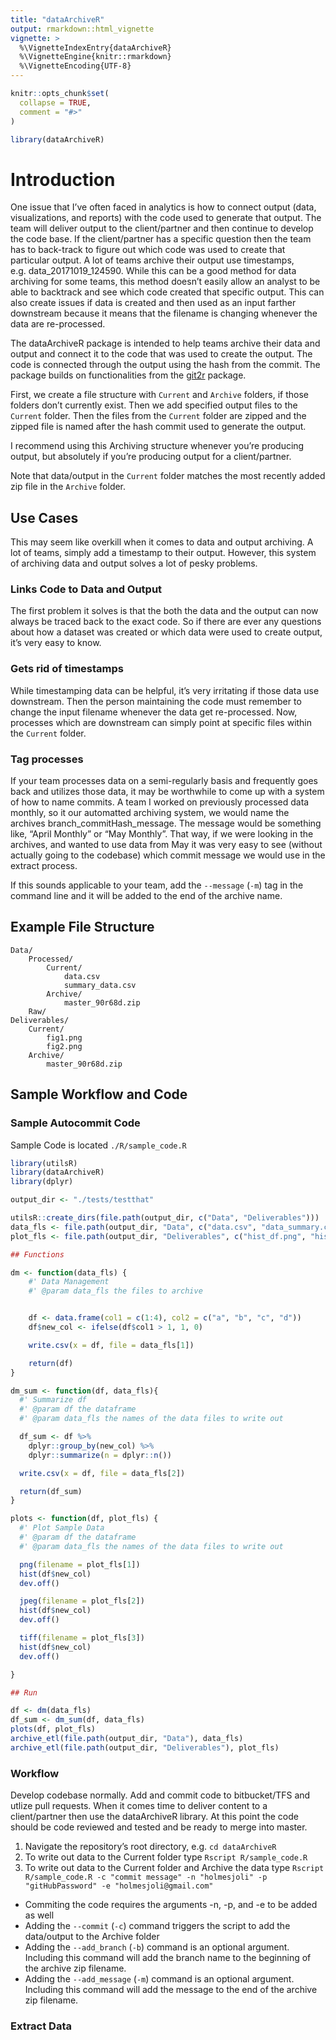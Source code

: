 ```yaml
---
title: "dataArchiveR"
output: rmarkdown::html_vignette
vignette: >
  %\VignetteIndexEntry{dataArchiveR}
  %\VignetteEngine{knitr::rmarkdown}
  %\VignetteEncoding{UTF-8}
---
```


```r
knitr::opts_chunk$set(
  collapse = TRUE,
  comment = "#>"
)
```

```r
library(dataArchiveR)
```

# Introduction

One issue that I've often faced in analytics is how to connect output (data, visualizations, and reports) with the code used to generate that output. The team will deliver output to the client/partner and then continue to develop the code base. If the client/partner has a specific question then the team has to back-track to figure out which code was used to create that particular output. A lot of teams archive their output use timestamps, e.g. data_20171019_124590. While this can be a good method for data archiving for some teams, this method doesn't easily allow an analyst to be able to backtrack and see which code created that specific output. This can also create issues if data is created and then used as an input farther downstream because it means that the filename is changing whenever the data are re-processed.

The dataArchiveR package is intended to help teams archive their data and output and connect it to the code that was used to create the output. The code is connected through the output using the hash from the commit. The package builds on functionalities from the [git2r](https://cran.r-project.org/web/packages/git2r/git2r.pdf) package. 

First, we create a file structure with `Current` and `Archive` folders, if those folders don't currently exist. Then we add specified output files to the `Current` folder. Then the files from the `Current` folder are zipped and the zipped file is named after the hash commit used to generate the output. 

I recommend using this Archiving structure whenever you're producing output, but absolutely if you're producing output for a client/partner. 

Note that data/output in the `Current` folder matches the most recently added zip file in the `Archive` folder. 

## Use Cases

This may seem like overkill when it comes to data and output archiving. A lot of teams, simply add a timestamp to their output. However, this system of archiving data and output solves a lot of pesky problems. 

### Links Code to Data and Output

The first problem it solves is that the both the data and the output can now always be traced back to the exact code. So if there are ever any questions about how a dataset was created or which data were used to create output, it's very easy to know.

### Gets rid of timestamps

While timestamping data can be helpful, it's very irritating if those data use downstream. Then the person maintaining the code must remember to change the input filename whenever the data get re-processed. Now, processes which are downstream can simply point at specific files within the `Current` folder.

### Tag processes

If your team processes data on a semi-regularly basis and frequently goes back and utilizes those data, it may be worthwhile to come up with a system of how to name commits. A team I worked on previously processed data monthly, so it our automatted archiving system, we would name the archives branch_commitHash_message. The message would be something like, "April Monthly" or "May Monthly". That way, if we were looking in the archives, and wanted to use data from May it was very easy to see (without actually going to the codebase) which commit message we would use in the extract process. 

If this sounds applicable to your team, add the `--message` (`-m`) tag in the command line and it will be added to the end of the archive name.


## Example File Structure

```
Data/
    Processed/
        Current/
            data.csv
            summary_data.csv
        Archive/
            master_90r68d.zip
    Raw/
Deliverables/
    Current/
        fig1.png
        fig2.png
    Archive/
        master_90r68d.zip
```

## Sample Workflow and Code

### Sample Autocommit Code

Sample Code is located `./R/sample_code.R`

```r
library(utilsR)
library(dataArchiveR)
library(dplyr)

output_dir <- "./tests/testthat"

utilsR::create_dirs(file.path(output_dir, c("Data", "Deliverables")))
data_fls <- file.path(output_dir, "Data", c("data.csv", "data_summary.csv"))
plot_fls <- file.path(output_dir, "Deliverables", c("hist_df.png", "hist_df.jpg", "hist_df.tiff"))

## Functions

dm <- function(data_fls) {
    #' Data Management
    #' @param data_fls the files to archive


    df <- data.frame(col1 = c(1:4), col2 = c("a", "b", "c", "d"))
    df$new_col <- ifelse(df$col1 > 1, 1, 0)

    write.csv(x = df, file = data_fls[1])

    return(df)
}

dm_sum <- function(df, data_fls){
  #' Summarize df
  #' @param df the dataframe
  #' @param data_fls the names of the data files to write out

  df_sum <- df %>%
    dplyr::group_by(new_col) %>%
    dplyr::summarize(n = dplyr::n())

  write.csv(x = df, file = data_fls[2])

  return(df_sum)
}

plots <- function(df, plot_fls) {
  #' Plot Sample Data
  #' @param df the dataframe
  #' @param data_fls the names of the data files to write out

  png(filename = plot_fls[1])
  hist(df$new_col)
  dev.off()

  jpeg(filename = plot_fls[2])
  hist(df$new_col)
  dev.off()

  tiff(filename = plot_fls[3])
  hist(df$new_col)
  dev.off()

}

## Run

df <- dm(data_fls)
df_sum <- dm_sum(df, data_fls)
plots(df, plot_fls)
archive_etl(file.path(output_dir, "Data"), data_fls)
archive_etl(file.path(output_dir, "Deliverables"), plot_fls)
```

### Workflow

Develop codebase normally. Add and commit code to bitbucket/TFS and utlize pull requests. When it comes time to deliver content to a client/partner then use the dataArchiveR library. At this point the code should be code reviewed and tested and be ready to merge into master.

1. Navigate the repository's root directory, e.g. `cd dataArchiveR`
2. To write out data to the Current folder type `Rscript R/sample_code.R`
3. To write out data to the Current folder and Archive the data type `Rscript R/sample_code.R -c "commit message" -n "holmesjoli" -p "gitHubPassword" -e "holmesjoli@gmail.com"`

* Commiting the code requires the arguments -n, -p, and -e to be added as well
* Adding the `--commit` (`-c`) command triggers the script to add the data/output to the Archive folder
* Adding the `--add_branch` (`-b`) command is an optional argument. Including this command will add the branch name to the beginning of the archive zip filename. 
* Adding the `--add_message` (`-m`) command is an optional argument. Including this command will add the message to the end of the archive zip filename. 

### Extract Data

```r
```

